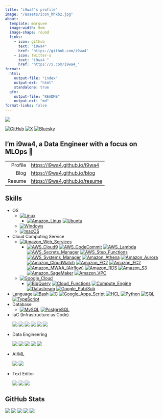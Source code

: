 ```yaml
---
title: "i9wa4's profile"
image: "/assets/icon_hhkb2.jpg"
about:
  template: marquee
  image-width: 9em
  image-shape: round
  links:
    - icon: github
      text: "i9wa4"
      href: "https://github.com/i9wa4"
    - icon: twitter-x
      text: "i9wa4_"
      href: "https://x.com/i9wa4_"
format:
  html:
    output-file: "index"
    output-ext: "html"
    standalone: true
  gfm:
    output-file: "README"
    output-ext: "md"
format-links: false
---
```


<!--
**i9wa4/i9wa4** is a ✨ _special_ ✨ repository because its `README.md` (this file) appears on your GitHub profile.

Here are some ideas to get you started:

- 🔭 I'm currently working on ...
- 🌱 I'm currently learning ...
- 👯 I'm looking to collaborate on ...
- 🤔 I'm looking for help with ...
- 💬 Ask me about ...
- 📫 How to reach me: ...
- 😄 Pronouns: ...
- ⚡ Fun fact: ...
-->

<div align="left">
  <a href="https://github.com/antonkomarev/github-profile-views-counter">
    <img src="https://komarev.com/ghpvc/?username=i9wa4&label=GitHub_Profile_Views"/>
  </a>
</div>

[![GitHub](https://img.shields.io/badge/GitHub-i9wa4-181717.svg?logo=github&style=plastic)](https://github.com/i9wa4)
[![X](https://img.shields.io/badge/X-i9wa4__-808080.svg?logo=x&style=plastic)](https://x.com/i9wa4_)
[![Bluesky](https://img.shields.io/badge/Bluesky-i9wa4_-0285FF.svg?logo=bluesky&style=plastic)](https://bsky.app/profile/i9wa4.bsky.social)

## I'm i9wa4, a Data Engineer with a focus on MLOps 👋

|         |                                  |
| ---:    | :---                             |
| Profile | <https://i9wa4.github.io/i9wa4>  |
| Blog    | <https://i9wa4.github.io/blog>   |
| Resume  | <https://i9wa4.github.io/resume> |

## Skills

<!-- https://github.com/tandpfun/skill-icons -->
<!-- https://tech-blog.s-yoshiki.com/entry/150/ -->
<!-- https://simpleicons.org/ -->

- OS
    - [![Linux](https://img.shields.io/badge/Linux--FCC624.svg?logo=linux&style=plastic)](https://shields.io/)
        -
        [![Amazon_Linux](https://img.shields.io/badge/Amazon_Linux--808080.svg?style=plastic)](https://shields.io/)
        [![Ubuntu](https://img.shields.io/badge/Ubuntu--E95420.svg?logo=ubuntu&style=plastic)](https://shields.io/)
    - [![Windows](https://img.shields.io/badge/Windows--00A4EF.svg?style=plastic)](https://shields.io/)
    - [![macOS](https://img.shields.io/badge/macOS--999999.svg?logo=apple&style=plastic)](https://shields.io/)
- Cloud Computing Service
    - [![Amazon_Web_Services](https://img.shields.io/badge/Amazon_Web_Services--232F3E.svg?logo=amazonwebservices&style=plastic)](https://shields.io/)
        -
        [![AWS_Cloud9](https://img.shields.io/badge/AWS_Cloud9--808080.svg?style=plastic)](https://shields.io/)
        [![AWS_CodeCommit](https://img.shields.io/badge/AWS_CodeCommit--808080.svg?style=plastic)](https://shields.io/)
        [![AWS_Lambda](https://img.shields.io/badge/AWS_Lambda--FF9900.svg?logo=awslambda&style=plastic)](https://shields.io/)
        [![AWS_Secrets_Manager](https://img.shields.io/badge/AWS_Secrets_Manager--DD344C.svg?logo=awssecretsmanager&style=plastic)](https://shields.io/)
        [![AWS_Step_Functions](https://img.shields.io/badge/AWS_Step_Functions--808080.svg?style=plastic)](https://shields.io/)
        [![AWS_Systems_Manager](https://img.shields.io/badge/AWS_Systems_Manager--808080.svg?style=plastic)](https://shields.io/)
        [![Amazon_Athena](https://img.shields.io/badge/Amazon_Athena--808080.svg?style=plastic)](https://shields.io/)
        [![Amazon_Aurora](https://img.shields.io/badge/Amazon_Aurora--808080.svg?style=plastic)](https://shields.io/)
        [![Amazon_CloudWatch](https://img.shields.io/badge/Amazon_CloudWatch--FF4F8B.svg?logo=amazoncloudwatch&style=plastic)](https://shields.io/)
        [![Amazon_EC2](https://img.shields.io/badge/Amazon_EC2--FF9900.svg?logo=amazonec2&style=plastic)](https://shields.io/)
        [![Amazon_EC2](https://img.shields.io/badge/Amazon_ECS--FF9900.svg?logo=amazonecs&style=plastic)](https://shields.io/)
        [![Amazon_MWAA_(Airflow)](https://img.shields.io/badge/Amazon_MWAA_(Airflow)--808080.svg?style=plastic)](https://shields.io/)
        [![Amazon_RDS](https://img.shields.io/badge/Amazon_RDS--527FFF.svg?logo=amazonrds&style=plastic)](https://shields.io/)
        [![Amazon_S3](https://img.shields.io/badge/Amazon_S3--569A31.svg?logo=amazons3&style=plastic)](https://shields.io/)
        [![Amazon_SageMaker](https://img.shields.io/badge/Amazon_SageMaker--808080.svg?style=plastic)](https://shields.io/)
        [![Amazon_VPC](https://img.shields.io/badge/Amazon_VPC--808080.svg?style=plastic)](https://shields.io/)
    - [![Google_Cloud](https://img.shields.io/badge/Google_Cloud--4285F4.svg?logo=googlecloud&style=plastic)](https://shields.io/)
        -
        [![BigQuery](https://img.shields.io/badge/BigQuery--669DF6.svg?logo=googlebigquery&style=plastic)](https://shields.io/)
        [![Cloud_Functions](https://img.shields.io/badge/Cloud_Functions--808080.svg?style=plastic)](https://shields.io/)
        [![Compute_Engine](https://img.shields.io/badge/Compute_Engine--808080.svg?style=plastic)](https://shields.io/)
        [![Datastream](https://img.shields.io/badge/Datastream--808080.svg?style=plastic)](https://shields.io/)
        [![Google_Pub/Sub](https://img.shields.io/badge/Google_Pub/Sub--AECBFA.svg?logo=googlepubsub&style=plastic)](https://shields.io/)
- Language
    [![Bash](https://img.shields.io/badge/Bash--808080.svg?style=plastic)](https://shields.io/)
    [![C](https://img.shields.io/badge/C--A8B9CC.svg?logo=c&style=plastic)](https://shields.io/)
    [![Google_Apps_Script](https://img.shields.io/badge/Google_Apps_Script--4285F4.svg?logo=googleappsscript&style=plastic)](https://shields.io/)
    [![HCL](https://img.shields.io/badge/HCL--844FBA.svg?logo=terraform&style=plastic)](https://shields.io/)
    [![Python](https://img.shields.io/badge/Python--3776AB.svg?logo=python&style=plastic)](https://shields.io/)
    [![SQL](https://img.shields.io/badge/SQL--808080.svg?style=plastic)](https://shields.io/)
    [![TypeScript](https://img.shields.io/badge/TypeScript--3178C6.svg?logo=typescript&style=plastic)](https://shields.io/)
- Database
    - [![MySQL](https://img.shields.io/badge/MySQL--4479A1.svg?logo=mysql&style=plastic)](https://shields.io/)
      [![PostgreSQL](https://img.shields.io/badge/PostgreSQL--4169E1.svg?logo=postgresql&style=plastic)](https://shields.io)
- IaC (Infrastructure as Code)
<div align="left">
  <img src="https://img.shields.io/badge/AWS_CodeCommit--808080.svg?style=plastic">
  <img src="https://img.shields.io/badge/Docker--1488C6.svg?logo=docker&style=plastic">
  <img src="https://img.shields.io/badge/Git--F05032.svg?logo=git&style=plastic">
  <img src="https://img.shields.io/badge/GitHub--181717.svg?logo=github&style=plastic">
  <img src="https://img.shields.io/badge/GitHub_Actions--2088FF.svg?logo=githubactions&style=plastic">
  <img src="https://img.shields.io/badge/Terraform--844FBA.svg?logo=terraform&style=plastic">
</div>
- Data Engineering
<div align="left">
  <img src="https://img.shields.io/badge/BigQuery--669DF6.svg?logo=googlebigquery&style=plastic">
  <img src="https://img.shields.io/badge/Datastream--808080.svg?style=plastic">
  <img src="https://img.shields.io/badge/Embulk--EF4319.svg?style=plastic">
  <img src="https://img.shields.io/badge/Snowflake--29B5E8.svg?logo=snowflake&style=plastic">
  <img src="https://img.shields.io/badge/dbt--FF694B.svg?logo=dbt&style=plastic">
</div>
- AI/ML
<div align="left">
  <img src="https://img.shields.io/badge/DataRobot--808080.svg?style=plastic">
  <img src="https://img.shields.io/badge/Snowpark_ML--29B5E8.svg?style=plastic">
</div>
- Text Editor
<div align="left">
  <img src="https://img.shields.io/badge/Neovim--007ACC.svg?logo=neovim&style=plastic">
  <img src="https://img.shields.io/badge/Vim--019733.svg?logo=vim&style=plastic">
  <img src="https://img.shields.io/badge/Visual_Studio_Code--0098FF.svg?style=plastic">
</div>

## GitHub Stats

[![](https://raw.githubusercontent.com/i9wa4/i9wa4/main/profile-summary-card-output/transparent/0-profile-details.svg)](https://github.com/vn7n24fzkq/github-profile-summary-cards)
[![](https://raw.githubusercontent.com/i9wa4/i9wa4/main/profile-summary-card-output/transparent/1-repos-per-language.svg)](https://github.com/vn7n24fzkq/github-profile-summary-cards) [![](https://raw.githubusercontent.com/i9wa4/i9wa4/main/profile-summary-card-output/transparent/2-most-commit-language.svg)](https://github.com/vn7n24fzkq/github-profile-summary-cards)
[![](https://raw.githubusercontent.com/i9wa4/i9wa4/main/profile-summary-card-output/transparent/3-stats.svg)](https://github.com/vn7n24fzkq/github-profile-summary-cards) [![](https://raw.githubusercontent.com/i9wa4/i9wa4/main/profile-summary-card-output/transparent/4-productive-time.svg)](https://github.com/vn7n24fzkq/github-profile-summary-cards)

<!-- <div align="left">                                                                                                              -->
<!--   <a href="https://github.com/vn7n24fzkq/github-profile-summary-cards">                                                         -->
<!--     <img src="http://github-profile-summary-cards.vercel.app/api/cards/stats?username=i9wa4&theme=transparent"/>                -->
<!--     <img src="http://github-profile-summary-cards.vercel.app/api/cards/most-commit-language?username=i9wa4&theme=transparent"/> -->
<!--   </a>                                                                                                                          -->
<!-- </div>                                                                                                                          -->

<!-- <div align="left">                                                                                                                                            -->
<!--   <a href="https://github.com/anuraghazra/github-readme-stats">                                                                                               -->
<!--     <img src="https://github-readme-stats.vercel.app/api?username=i9wa4&show_icons=true&include_all_commits=true&theme=transparent"/>                         -->
<!--     <img src="https://github-readme-stats.vercel.app/api/top-langs/?username=i9wa4&langs_count=8&include_all_commits=true&layout=compact&theme=transparent"/> -->
<!--   </a>                                                                                                                                                        -->
<!-- </div>                                                                                                                                                        -->

<!-- <div align="left">                                                                   -->
<!--   <a href="https://github.com/ryo-ma/github-profile-trophy">                         -->
<!--     <img src="https://github-profile-trophy.vercel.app/?username=i9wa4&theme=flat"/> -->
<!--   </a>                                                                               -->
<!-- </div>                                                                               -->
